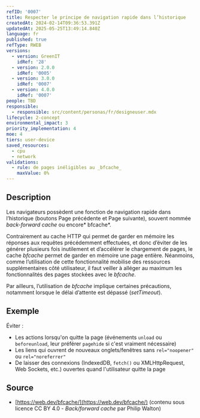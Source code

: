 ```yaml
---
refID: '0007'
title: Respecter le principe de navigation rapide dans l’historique
createdAt: 2024-02-14T09:36:53.391Z
updatedAt: 2025-05-25T13:49:14.840Z
language: fr
published: true
refType: RWEB
versions:
  - version: GreenIT
    idRef: '28'
  - version: 2.0.0
    idRef: '0005'
  - version: 3.0.0
    idRef: '0007'
  - version: 4.0.0
    idRef: '0007'
people: TBD
responsible:
  - responsible: src/content/personas/fr/designeuser.mdx
lifecycle: 2-concept
environmental_impact: 3
priority_implementation: 4
moe: 4
tiers: user-device
saved_resources:
  - cpu
  - network
validations:
  - rule: de pages inéligibles au _bfcache_
    maxValue: 0%
---
```


## Description

Les navigateurs possèdent une fonction de navigation rapide dans l’historique (boutons Page précédente et Page suivante), souvent nommée *back-forward cache* ou encore* bfcache*.

Contrairement au cache HTTP qui permet de garder en mémoire les réponses aux requêtes précédemment effectuées, et donc d’éviter de les générer plusieurs fois inutilement et d’accélérer le chargement de pages, le cache *bfcache* permet de garder en mémoire une page entière. Néanmoins, comme l’utilisation de cette fonctionnalité mobilise des ressources supplémentaires côté utilisateur, il faut veiller à alléger au maximum les fonctionnalités des pages stockées avec le *bfcache*.

Par ailleurs, l’utilisation de *bfcache* implique certaines précautions, notamment lorsque le délai d’attente est dépassé (*setTimeout*).

## Exemple

Éviter :

* Les actions lorsqu'on quitte la page (événements `unload` ou `beforeunload`, leur préférer `pagehide` si c'est vraiment nécessaire)
* Les liens qui ouvrent de nouveaux onglets/fenêtres sans `rel="noopener"` ou `rel="noreferrer"`
* De laisser des connexions (IndexedDB, `fetch()` ou XMLHttpRequest, Web Sockets, etc.) ouvertes quand l'utilisateur quitte la page

## Source

* [https://web.dev/bfcache/](https://web.dev/bfcache/) (contenu sous licence CC BY 4.0 - *Back/forward cache* par Philip Walton)
